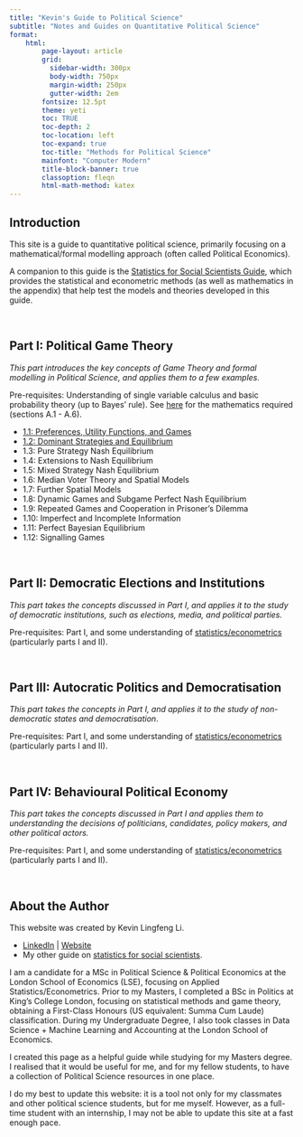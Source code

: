```yaml
---
title: "Kevin's Guide to Political Science"
subtitle: "Notes and Guides on Quantitative Political Science"
format:
    html:
        page-layout: article
        grid:
          sidebar-width: 300px
          body-width: 750px
          margin-width: 250px
          gutter-width: 2em
        fontsize: 12.5pt
        theme: yeti
        toc: TRUE
        toc-depth: 2
        toc-location: left
        toc-expand: true
        toc-title: "Methods for Political Science"
        mainfont: "Computer Modern"
        title-block-banner: true
        classoption: fleqn
        html-math-method: katex
---
```


## Introduction

This site is a guide to quantitative political science, primarily focusing on a mathematical/formal modelling approach (often called Political Economics).

A companion to this guide is the [Statistics for Social Scientists Guide](https://statsnotes.github.io), which provides the statistical and econometric methods (as well as mathematics in the appendix) that help test the models and theories developed in this guide.

<br />

## Part I: Political Game Theory

*This part introduces the key concepts of Game Theory and formal modelling in Political Science, and applies them to a few examples.*

Pre-requisites: Understanding of single variable calculus and basic probability theory (up to Bayes' rule). See [here](https://statsnotes.github.io/#appendix-a-mathematical-methods) for the mathematics required (sections A.1 - A.6).

-   [1.1: Preferences, Utility Functions, and Games](https://politicalscience.github.io/games/1.html)
-   [1.2: Dominant Strategies and Equilibrium](https://politicalscience.github.io/games/2.html)
-   1.3: Pure Strategy Nash Equilibrium
-   1.4: Extensions to Nash Equilibrium
-   1.5: Mixed Strategy Nash Equilibrium
-   1.6: Median Voter Theory and Spatial Models
-   1.7: Further Spatial Models
-   1.8: Dynamic Games and Subgame Perfect Nash Equilibrium
-   1.9: Repeated Games and Cooperation in Prisoner's Dilemma
-   1.10: Imperfect and Incomplete Information
-   1.11: Perfect Bayesian Equilibrium
-   1.12: Signalling Games

<br />

## Part II: Democratic Elections and Institutions

*This part takes the concepts discussed in Part I, and applies it to the study of democratic institutions, such as elections, media, and political parties.*

Pre-requisites: Part I, and some understanding of [statistics/econometrics](https://statsnotes.github.io) (particularly parts I and II).

<br />

## Part III: Autocratic Politics and Democratisation

*This part takes the concepts in Part I, and applies it to the study of non-democratic states and democratisation*.

Pre-requisites: Part I, and some understanding of [statistics/econometrics](https://statsnotes.github.io) (particularly parts I and II).

<br />

## Part IV: Behavioural Political Economy

*This part takes the concepts discussed in Part I and applies them to understanding the decisions of politicians, candidates, policy makers, and other political actors.*

Pre-requisites: Part I, and some understanding of [statistics/econometrics](https://statsnotes.github.io) (particularly parts I and II).

<br />

## About the Author

This website was created by Kevin Lingfeng Li.

-   [LinkedIn](https://www.linkedin.com/in/kevinlingfengli/) \| [Website](https://kevinli03.github.io/)
-   My other guide on [statistics for social scientists](https://statsnotes.github.io).

I am a candidate for a MSc in Political Science & Political Economics at the London School of Economics (LSE), focusing on Applied Statistics/Econometrics. Prior to my Masters, I completed a BSc in Politics at King’s College London, focusing on statistical methods and game theory, obtaining a First-Class Honours (US equivalent: Summa Cum Laude) classification. During my Undergraduate Degree, I also took classes in Data Science + Machine Learning and Accounting at the London School of Economics.

I created this page as a helpful guide while studying for my Masters degree. I realised that it would be useful for me, and for my fellow students, to have a collection of Political Science resources in one place.

I do my best to update this website: it is a tool not only for my classmates and other political science students, but for me myself. However, as a full-time student with an internship, I may not be able to update this site at a fast enough pace.
